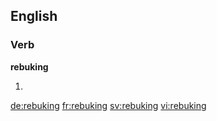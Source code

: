 
==English==

===Verb===
'''rebuking'''

# {{present participle of|rebuke}}

[[de:rebuking]]
[[fr:rebuking]]
[[sv:rebuking]]
[[vi:rebuking]]